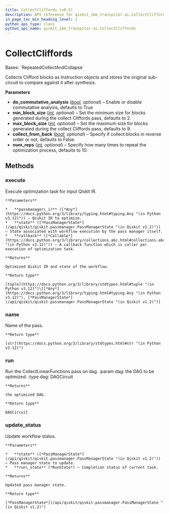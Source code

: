 ```yaml
---
title: CollectCliffords (v0.5)
description: API reference for qiskit_ibm_transpiler.ai.CollectCliffords in qiskit-ibm-transpiler v0.5
in_page_toc_min_heading_level: 1
python_api_type: class
python_api_name: qiskit_ibm_transpiler.ai.CollectCliffords
---
```


# CollectCliffords

<Class id="qiskit_ibm_transpiler.ai.CollectCliffords" isDedicatedPage={true} signature="qiskit_ibm_transpiler.ai.CollectCliffords(do_commutative_analysis: bool = True, min_block_size: int = 2, max_block_size: int = CLIFFORD_MAX_BLOCK_SIZE, collect_from_back: bool = False, num_reps: int = 10)" modifiers="class">
  Bases: `RepeatedCollectAndCollapse`

  Collects Clifford blocks as Instruction objects and stores the original sub-circuit to compare against it after synthesis.

  **Parameters**

  *   **do\_commutative\_analysis** ([*bool*](https://docs.python.org/3/library/functions.html#bool "(in Python v3.12)")*, optional*) – Enable or disable commutative analysis, defaults to True
  *   **min\_block\_size** ([*int*](https://docs.python.org/3/library/functions.html#int "(in Python v3.12)")*, optional*) – Set the minimum size for blocks generated during the collect Cliffords pass, defaults to 2.
  *   **max\_block\_size** ([*int*](https://docs.python.org/3/library/functions.html#int "(in Python v3.12)")*, optional*) – Set the maximum size for blocks generated during the collect Cliffords pass, defaults to 9.
  *   **collect\_from\_back** ([*bool*](https://docs.python.org/3/library/functions.html#bool "(in Python v3.12)")*, optional*) – Specify if collect blocks in reverse order or not, defaults to False.
  *   **num\_reps** ([*int*](https://docs.python.org/3/library/functions.html#int "(in Python v3.12)")*, optional*) – Specify how many times to repeat the optimization process, defaults to 10.

  ## Methods

  ### execute

  <Function id="qiskit_ibm_transpiler.ai.CollectCliffords.execute" signature="execute(passmanager_ir, state, callback=None)">
    Execute optimization task for input Qiskit IR.

    **Parameters**

    *   **passmanager\_ir** ([*Any*](https://docs.python.org/3/library/typing.html#typing.Any "(in Python v3.12)")) – Qiskit IR to optimize.
    *   **state** ([*PassManagerState*](/api/qiskit/qiskit.passmanager.PassManagerState "(in Qiskit v1.2)")) – State associated with workflow execution by the pass manager itself.
    *   **callback** ([*Callable*](https://docs.python.org/3/library/collections.abc.html#collections.abc.Callable "(in Python v3.12)")) – A callback function which is caller per execution of optimization task.

    **Returns**

    Optimized Qiskit IR and state of the workflow.

    **Return type**

    [tuple](https://docs.python.org/3/library/stdtypes.html#tuple "(in Python v3.12)")\[[*Any*](https://docs.python.org/3/library/typing.html#typing.Any "(in Python v3.12)"), [*PassManagerState*](/api/qiskit/qiskit.passmanager.PassManagerState "(in Qiskit v1.2)")]
  </Function>

  ### name

  <Function id="qiskit_ibm_transpiler.ai.CollectCliffords.name" signature="name()">
    Name of the pass.

    **Return type**

    [str](https://docs.python.org/3/library/stdtypes.html#str "(in Python v3.12)")
  </Function>

  ### run

  <Function id="qiskit_ibm_transpiler.ai.CollectCliffords.run" signature="run(dag)">
    Run the CollectLinearFunctions pass on dag. :param dag: the DAG to be optimized. :type dag: DAGCircuit

    **Returns**

    the optimized DAG.

    **Return type**

    DAGCircuit
  </Function>

  ### update\_status

  <Function id="qiskit_ibm_transpiler.ai.CollectCliffords.update_status" signature="update_status(state, run_state)">
    Update workflow status.

    **Parameters**

    *   **state** ([*PassManagerState*](/api/qiskit/qiskit.passmanager.PassManagerState "(in Qiskit v1.2)")) – Pass manager state to update.
    *   **run\_state** (*RunState*) – Completion status of current task.

    **Returns**

    Updated pass manager state.

    **Return type**

    [*PassManagerState*](/api/qiskit/qiskit.passmanager.PassManagerState "(in Qiskit v1.2)")
  </Function>
</Class>

